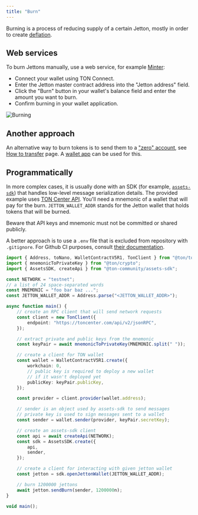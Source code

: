 ```yaml
---
title: "Burn"
---
```



Burning is a process of reducing supply of a certain Jetton, mostly in order to create [deflation](https://en.wikipedia.org/wiki/Deflation).

## Web services

To burn Jettons manually, use a web service, for example [Minter](https://minter.ton.org/):

- Connect your wallet using TON Connect.
- Enter the Jetton master contract address into the "Jetton address" field.
- Click the "Burn" button in your wallet's balance field and enter the amount you want to burn.
- Confirm burning in your wallet application.

![Burning](/resources/images/burning-ton-minter.png)

## Another approach

An alternative way to burn tokens is to send them to a ["zero" account](https://tonviewer.com/UQAAAAAAAAAAAAAAAAAAAAAAAAAAAAAAAAAAAAAAAAAAAJKZ), see [How to transfer](/standard/tokens/jettons/transfer) page. A [wallet app](/ecosystem/wallet-apps/overview) can be used for this.

## Programmatically

In more complex cases, it is usually done with an SDK (for example, [`assets-sdk`](https://github.com/ton-community/assets-sdk)) that handles low-level message serialization details. The provided example uses [TON Center API](/ecosystem/rpc/toncenter/overview). You'll need a mnemonic of a wallet that will pay for the burn. `JETTON_WALLET_ADDR` stands for the Jetton wallet that holds tokens that will be burned.

<Aside
  type="danger"
  title="Funds at risk"
>
  Beware that API keys and mnemonic must not be committed or shared publicly.

  A better approach is to use a `.env` file that is excluded from repository with `.gitignore`. For Github CI purposes, consult [their documentation](https://docs.github.com/en/actions/how-tos/write-workflows/choose-what-workflows-do/use-secrets).
</Aside>

```typescript
import { Address, toNano, WalletContractV5R1, TonClient } from "@ton/ton";
import { mnemonicToPrivateKey } from "@ton/crypto";
import { AssetsSDK, createApi } from "@ton-community/assets-sdk";

const NETWORK = "testnet";
// a list of 24 space-separated words
const MNEMONIC = "foo bar baz ...";
const JETTON_WALLET_ADDR = Address.parse("<JETTON_WALLET_ADDR>");

async function main() {
    // create an RPC client that will send network requests
    const client = new TonClient({
        endpoint: "https://toncenter.com/api/v2/jsonRPC",
    });

    // extract private and public keys from the mnemonic
    const keyPair = await mnemonicToPrivateKey(MNEMONIC.split(" "));

    // create a client for TON wallet
    const wallet = WalletContractV5R1.create({
        workchain: 0,
        // public key is required to deploy a new wallet
        // if it wasn't deployed yet
        publicKey: keyPair.publicKey,
    });

    const provider = client.provider(wallet.address);

    // sender is an object used by assets-sdk to send messages
    // private key is used to sign messages sent to a wallet
    const sender = wallet.sender(provider, keyPair.secretKey);

    // create an assets-sdk client 
    const api = await createApi(NETWORK);
    const sdk = AssetsSDK.create({
        api,
        sender,
    });

    // create a client for interacting with given jetton wallet
    const jetton = sdk.openJettonWallet(JETTON_WALLET_ADDR);

    // burn 1200000 jettons
    await jetton.sendBurn(sender, 1200000n);
}

void main();
```
